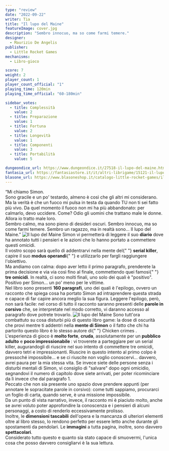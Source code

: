 ```yaml
---
type: "review"
date: "2022-09-22"
writer: Tia
title: "Il lupo del Maine"
featureImage: cover.jpg
description: "Sembro innocuo, ma so come farmi temere."
designer:
  - Maurizio De Angelis
publisher:
  - Little Rocket Games
mechanisms:
  - Libro-gioco

score: 7
weight: 2
player_count: 1
player_count_official: "1"
playing_time: 120min
playing_time_official: "60-180min"

sidebar_votes:
  - title: Complessità
    value: 2
  - title: Preparazione
    value: 1
  - title: Fortuna
    value: 2
  - title: Longevità
    value: 1
  - title: Componenti
    value: 3
  - title: Portabilità
    value: 5

dungeondice_url: https://www.dungeondice.it/27518-il-lupo-del-maine.html
fantasia_url: https://fantasiastore.it/it/altri-librigame/15121-il-lupo-del-maine.html
blasone_url: https://www.blasoneshop.it/catalogo-little-rocket-games/il-lupo-del-maine-259-2064
---
```


<Setting>
  “Mi chiamo Simon.
  <br />
  Sono gracile e un po' testardo, almeno è così che gli altri mi considerano. Ma
  la verità è che un fuoco mi pulsa in testa da quando TU non ti sei fatto più
  vivo. Da quel momento il fuoco non mi ha più abbandonato: per calmarlo, devo
  uccidere. Come? Odio gli uomini che trattano male le donne. Allora io tratto
  male loro.
  <br />
  Sembro calmo, ma sono pieno di desideri oscuri. Sembro innocuo, ma so come
  farmi temere. Sembro un ragazzo, ma in realtà sono… Il lupo del Maine.”
</Setting>

<img src="./game1.jpg" alt="Il lupo del Maine" />

<Rules>
  Simon vi permetterà di leggere il suo <strong>diario</strong> dove ha annotato
  tutti i pensieri e le azioni che lo hanno portato a commettere questi omicidi.
  <br />
  Il vostro scopo sarà quello di addentrarvi nella mente del{" "}
  <strong>serial killer</strong>, capire il suo <strong>modus operandi</strong>{" "}
  e utilizzarlo per fargli raggiungere l'obiettivo.
  <br />
  Ma andiamo con calma: dopo aver letto il primo paragrafo, prenderete la prima
  decisione e via via così fino al finale, commettendo quei famosi{" "}
  <strong>tre omicidi</strong>. In realtà, ci sono molti finali, uno solo dei
  quali è "positivo". Positivo per Simon… un po' meno per le vittime.
  <br />
  Nel libro sono presenti <strong>160 paragrafi</strong>, uno dei quali è
  l'epilogo, ovvero un racconto che spiega cosa ha portato Simon ad
  intraprendere questa strada e capace di far capire ancora meglio la sua
  figura. Leggere l'epilogo, però, non sarà facile: nel corso di tutto il
  racconto saranno presenti delle <strong>parole in corsivo</strong> che, se
  interpretate nel modo corretto, vi daranno accesso al paragrafo dove potrete
  trovarlo.
</Rules>

<img src="./game2.jpg" alt="Il lupo del Maine" />

<Feedback>
  Sono tutt'ora combattuto su cosa disturbi più di questo libro game: la dose di
  oscurità che provi mentre ti addentri nella <strong>mente di Simon</strong> o
  il fatto che chi ha partorito questo libro è lo stesso autore di{" "}
  <Link to="/reviews/chicken-crimes-il-mistero-del-dom-gallignon/">
    Chicken crimes
  </Link>
  .
  <br />
  L'esperienza di gioco è <strong>molto forte</strong>, <strong>cruda</strong>, assolutamente
  per un <strong>pubblico adulto</strong> e <strong>
    poco impressionabile
  </strong>: vi troverete a parteggiare per un serial killer, augurandogli di riuscire
  nel suo intento di commettere tre omicidi, davvero tetri e impressionanti. Riuscire
  in questo intento al primo colpo è pressoché impossibile… e se ci riuscite non
  voglio conoscervi… davvero, avrei paura per la mia stessa vita. Se invece siete
  delle persone senza i disturbi mentali di Simon, vi consiglio di "salvare" dopo
  ogni omicidio, segnandovi il numero di capitolo dove siete arrivati, per poter
  ricominciare da lì invece che dal paragrafo 1.
  <br />
  Peccato che non sia presente uno spazio dove prendere appunti (per annotare le
  sopracitate parole in corsivo): come tutti sappiamo, procurarci un foglio di carta,
  quando serve, è una missione impossibile.
  <br />
  Da un punto di vista narrativo, invece, il racconto mi è piaciuto molto, anche
  se avrei voluto poter approfondire la conoscenza e i pensieri di alcuni personaggi,
  a costo di renderlo eccessivamente prolisso. <br />
  Inoltre, le <strong>dimensioni tascabili</strong> dell'opera e la mancanza di
  ulteriori elementi oltre al libro stesso, lo rendono perfetto per essere letto
  anche durante gli spostamenti da pendolari. Le <strong>immagini</strong> a
  tutta pagina, inoltre, sono davvero <strong>spettacolari</strong>. <br />
  Considerato tutto questo e quanto sia stato capace di smuovermi, l'unica cosa che
  posso davvero consigliarvi è la sua lettura.
</Feedback>

<Instagram id="Cizg3V7jccb" />

